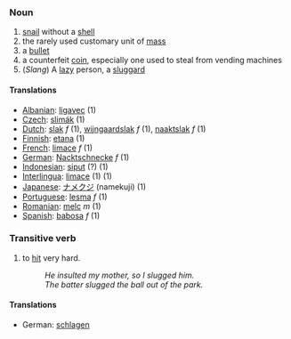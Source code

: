 ===Noun===
# [[snail]] without a [[shell]]
# the rarely used customary unit of [[mass]]
# a [[bullet]]
# a counterfeit [[coin]], especially one used to steal from vending machines
# (''Slang'') A [[lazy]] person, a [[sluggard]]

====Translations====
*[[Albanian]]: [[ligavec]] (1)
*[[Czech]]: [[slimák]] (1)
*[[Dutch]]: [[slak]] ''f'' (1), [[wijngaardslak]] ''f'' (1), [[naaktslak]] ''f'' (1)
*[[Finnish]]: [[etana]] (1)
*[[French]]: [[limace]] ''f'' (1)
*[[German]]: [[Nacktschnecke]] ''f'' (1)
*[[Indonesian]]: [[siput]] (?) (1)
*[[Interlingua]]: [[limace]] (1) (1)
*[[Japanese]]: [[ナメクジ]] (namekuji) (1)
*[[Portuguese]]: [[lesma]] ''f'' (1)
*[[Romanian]]: [[melc]] ''m'' (1)
*[[Spanish]]: [[babosa]] ''f'' (1)

===Transitive verb===
# to [[hit]] very hard.
#: ''He insulted my mother, so I slugged him.''
#: ''The batter slugged the ball out of the park.''

====Translations====
*German: [[schlagen]]